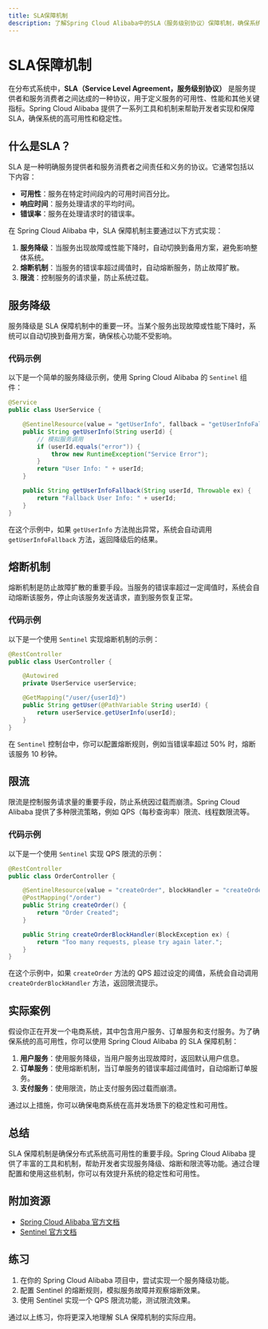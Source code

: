 ```yaml
---
title: SLA保障机制
description: 了解Spring Cloud Alibaba中的SLA（服务级别协议）保障机制，确保系统的高可用性和稳定性。
---
```


# SLA保障机制

在分布式系统中，**SLA（Service Level Agreement，服务级别协议）** 是服务提供者和服务消费者之间达成的一种协议，用于定义服务的可用性、性能和其他关键指标。Spring Cloud Alibaba 提供了一系列工具和机制来帮助开发者实现和保障 SLA，确保系统的高可用性和稳定性。

## 什么是SLA？

SLA 是一种明确服务提供者和服务消费者之间责任和义务的协议。它通常包括以下内容：

- **可用性**：服务在特定时间段内的可用时间百分比。
- **响应时间**：服务处理请求的平均时间。
- **错误率**：服务在处理请求时的错误率。

在 Spring Cloud Alibaba 中，SLA 保障机制主要通过以下方式实现：

1. **服务降级**：当服务出现故障或性能下降时，自动切换到备用方案，避免影响整体系统。
2. **熔断机制**：当服务的错误率超过阈值时，自动熔断服务，防止故障扩散。
3. **限流**：控制服务的请求量，防止系统过载。

## 服务降级

服务降级是 SLA 保障机制中的重要一环。当某个服务出现故障或性能下降时，系统可以自动切换到备用方案，确保核心功能不受影响。

### 代码示例

以下是一个简单的服务降级示例，使用 Spring Cloud Alibaba 的 `Sentinel` 组件：

```java
@Service
public class UserService {

    @SentinelResource(value = "getUserInfo", fallback = "getUserInfoFallback")
    public String getUserInfo(String userId) {
        // 模拟服务调用
        if (userId.equals("error")) {
            throw new RuntimeException("Service Error");
        }
        return "User Info: " + userId;
    }

    public String getUserInfoFallback(String userId, Throwable ex) {
        return "Fallback User Info: " + userId;
    }
}
```

在这个示例中，如果 `getUserInfo` 方法抛出异常，系统会自动调用 `getUserInfoFallback` 方法，返回降级后的结果。

## 熔断机制

熔断机制是防止故障扩散的重要手段。当服务的错误率超过一定阈值时，系统会自动熔断该服务，停止向该服务发送请求，直到服务恢复正常。

### 代码示例

以下是一个使用 `Sentinel` 实现熔断机制的示例：

```java
@RestController
public class UserController {

    @Autowired
    private UserService userService;

    @GetMapping("/user/{userId}")
    public String getUser(@PathVariable String userId) {
        return userService.getUserInfo(userId);
    }
}
```

在 `Sentinel` 控制台中，你可以配置熔断规则，例如当错误率超过 50% 时，熔断该服务 10 秒钟。

## 限流

限流是控制服务请求量的重要手段，防止系统因过载而崩溃。Spring Cloud Alibaba 提供了多种限流策略，例如 QPS（每秒查询率）限流、线程数限流等。

### 代码示例

以下是一个使用 `Sentinel` 实现 QPS 限流的示例：

```java
@RestController
public class OrderController {

    @SentinelResource(value = "createOrder", blockHandler = "createOrderBlockHandler")
    @PostMapping("/order")
    public String createOrder() {
        return "Order Created";
    }

    public String createOrderBlockHandler(BlockException ex) {
        return "Too many requests, please try again later.";
    }
}
```

在这个示例中，如果 `createOrder` 方法的 QPS 超过设定的阈值，系统会自动调用 `createOrderBlockHandler` 方法，返回限流提示。

## 实际案例

假设你正在开发一个电商系统，其中包含用户服务、订单服务和支付服务。为了确保系统的高可用性，你可以使用 Spring Cloud Alibaba 的 SLA 保障机制：

1. **用户服务**：使用服务降级，当用户服务出现故障时，返回默认用户信息。
2. **订单服务**：使用熔断机制，当订单服务的错误率超过阈值时，自动熔断订单服务。
3. **支付服务**：使用限流，防止支付服务因过载而崩溃。

通过以上措施，你可以确保电商系统在高并发场景下的稳定性和可用性。

## 总结

SLA 保障机制是确保分布式系统高可用性的重要手段。Spring Cloud Alibaba 提供了丰富的工具和机制，帮助开发者实现服务降级、熔断和限流等功能。通过合理配置和使用这些机制，你可以有效提升系统的稳定性和可用性。

## 附加资源

- [Spring Cloud Alibaba 官方文档](https://spring-cloud-alibaba-group.github.io/github-pages/)
- [Sentinel 官方文档](https://github.com/alibaba/Sentinel/wiki)

## 练习

1. 在你的 Spring Cloud Alibaba 项目中，尝试实现一个服务降级功能。
2. 配置 Sentinel 的熔断规则，模拟服务故障并观察熔断效果。
3. 使用 Sentinel 实现一个 QPS 限流功能，测试限流效果。

通过以上练习，你将更深入地理解 SLA 保障机制的实际应用。